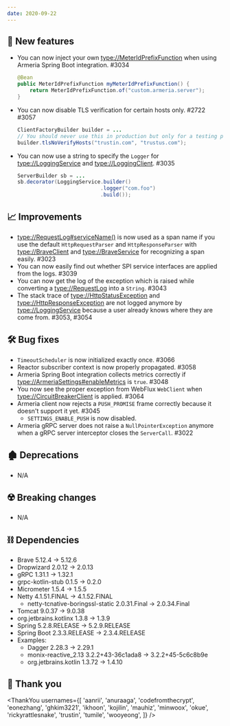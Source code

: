 ```yaml
---
date: 2020-09-22
---
```


## 🌟 New features

- You can now inject your own <type://MeterIdPrefixFunction> when using Armeria Spring Boot integration. #3034
  ```java
  @Bean
  public MeterIdPrefixFunction myMeterIdPrefixFunction() {
      return MeterIdPrefixFunction.of("custom.armeria.server");
  }
  ```
- You can now disable TLS verification for certain hosts only. #2722 #3057
  ```java
  ClientFactoryBuilder builder = ...
  // You should never use this in production but only for a testing purpose.
  builder.tlsNoVerifyHosts("trustin.com", "trustus.com");
  ```
- You can now use a string to specify the `Logger` for <type://LoggingService> and <type://LoggingClient>. #3035
  ```java
  ServerBuilder sb = ...
  sb.decorator(LoggingService.builder()
                             .logger("com.foo")
                             .build());
  ```

## 📈 Improvements

- <type://RequestLog#serviceName()> is now used as a span name if you use the default `HttpRequestParser`
  and `HttpResponseParser` with <type://BraveClient> and <type://BraveService> for recognizing
  a span easily. #3023
- You can now easily find out whether SPI service interfaces are applied from the logs. #3039
- You can now get the log of the exception which is raised while converting a <type://RequestLog> into a
  `String`. #3043
- The stack trace of <type://HttpStatusException> and <type://HttpResponseException> are not logged anymore by
  <type://LoggingService> because a user already knows where they are come from. #3053, #3054

## 🛠️ Bug fixes

- `TimeoutScheduler` is now initialized exactly once. #3066
- Reactor subscriber context is now properly propagated. #3058
- Armeria Spring Boot integration collects metrics correctly if <type://ArmeriaSettings#enableMetrics>
is `true`. #3048
- You now see the proper exception from WebFlux `WebClient` when <type://CircuitBreakerClient> is applied. #3064
- Armeria client now rejects a `PUSH_PROMISE` frame correctly because it doesn't support it yet. #3045
  - `SETTINGS_ENABLE_PUSH` is now disabled.
- Armeria gRPC server does not raise a `NullPointerException` anymore when a gRPC server interceptor closes
  the `ServerCall`. #3022

## 🏚️ Deprecations

- N/A

## ☢️ Breaking changes

- N/A

## ⛓ Dependencies

- Brave 5.12.4 → 5.12.6
- Dropwizard 2.0.12 → 2.0.13
- gRPC 1.31.1 → 1.32.1
- grpc-kotlin-stub 0.1.5 → 0.2.0
- Micrometer 1.5.4 → 1.5.5
- Netty 4.1.51.FINAL → 4.1.52.FINAL
  - netty-tcnative-boringssl-static 2.0.31.Final → 2.0.34.Final
- Tomcat 9.0.37 → 9.0.38
- org.jetbrains.kotlinx 1.3.8 → 1.3.9
- Spring 5.2.8.RELEASE → 5.2.9.RELEASE
- Spring Boot 2.3.3.RELEASE → 2.3.4.RELEASE
- Examples:
  - Dagger 2.28.3 → 2.29.1
  - monix-reactive_2.13 3.2.2+43-36c1ada8 → 3.2.2+45-5c6c8b9e
  - org.jetbrains.kotlin 1.3.72 → 1.4.10

## 🙇 Thank you

<ThankYou
  usernames={[
    'aanrii',
    'anuraaga',
    'codefromthecrypt',
    'eonezhang',
    'ghkim3221',
    'ikhoon',
    'kojilin',
    'mauhiz',
    'minwoox',
    'okue',
    'rickyrattlesnake',
    'trustin',
    'tumile',
    'wooyeong',
  ]}
/>
